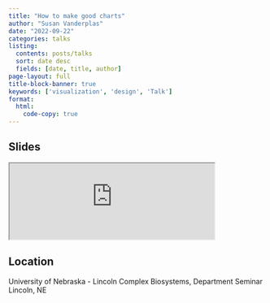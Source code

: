 ```yaml
---
title: "How to make good charts"
author: "Susan Vanderplas"
date: "2022-09-22"
categories: talks
listing:
  contents: posts/talks
  sort: date desc
  fields: [date, title, author]
page-layout: full
title-block-banner: true
keywords: ['visualization', 'design', 'Talk']
format:
  html:
    code-copy: true
---
```

 
## Slides

<iframe src='https://srvanderplas.github.io/Presentations/2022-CBIO/' height='auto' width='80%'>
                        </iframe>
## Location
University of Nebraska - Lincoln
Complex Biosystems, Department Seminar
Lincoln, NE
